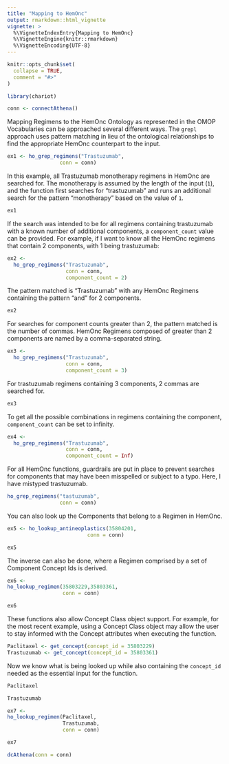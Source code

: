 ```yaml
---
title: "Mapping to HemOnc"
output: rmarkdown::html_vignette
vignette: >
  %\VignetteIndexEntry{Mapping to HemOnc}
  %\VignetteEngine{knitr::rmarkdown}
  %\VignetteEncoding{UTF-8}
---
```


```r
knitr::opts_chunk$set(
  collapse = TRUE,
  comment = "#>"
)
```

```r
library(chariot)
```

```r
conn <- connectAthena()
```

Mapping Regimens to the HemOnc Ontology as represented in the OMOP Vocabularies 
can be approached several different ways. The `grepl` approach uses pattern 
matching in lieu of the ontological relationships to find the appropriate HemOnc 
counterpart to the input. 


```r
ex1 <- ho_grep_regimens("Trastuzumab",
                 conn = conn)
```

In this example, all Trastuzumab monotherapy regimens in HemOnc are searched for. 
The monotherapy is assumed by the length of the input (`1`), and the function 
first searches for "trastuzumab" and runs an additional search for the pattern
"monotherapy" based on the value of `1`. 

```r
ex1
```

If the search was intended to be for all regimens containing trastuzumab with a
known number of additional components, a `component_count` value can be provided. 
For example, if I want to know all the HemOnc regimens that contain 2 components, 
with 1 being trastuzumab: 

```r
ex2 <- 
  ho_grep_regimens("Trastuzumab",
                   conn = conn, 
                   component_count = 2)
```

The pattern matched is "Trastuzumab" with any HemOnc Regimens containing the 
pattern "and" for 2 components. 

```r
ex2
```

For searches for component counts greater than 2, the pattern matched is the 
number of commas. HemOnc Regimens composed of greater than 2 components are 
named by a comma-separated string.  

```r
ex3 <- 
  ho_grep_regimens("Trastuzumab",
                   conn = conn, 
                   component_count = 3)
```

For trastuzumab regimens containing 3 components, 2 commas are searched for. 

```r
ex3
```

To get all the possible combinations in regimens containing the component, 
`component_count` can be set to infinity. 

```r
ex4 <- 
  ho_grep_regimens("Trastuzumab",
                   conn = conn, 
                   component_count = Inf)
```

For all HemOnc functions, guardrails are put in place to prevent searches for 
components that may have been misspelled or subject to a typo. Here, I have 
mistyped trastuzumab. 

```r
ho_grep_regimens("tastuzumab",
                 conn = conn)
```

You can also look up the Components that belong to a Regimen in HemOnc.  
```r
ex5 <- ho_lookup_antineoplastics(35804201,
                          conn = conn)
```

```r
ex5
```


The inverse can also be done, where a Regimen comprised by a set of Component 
Concept Ids is derived. 

```r
ex6 <-
ho_lookup_regimen(35803229,35803361,
                  conn = conn)
```

```r
ex6
```

These functions also allow Concept Class object support. For example, for the 
most recent example, using a Concept Class object may allow the user to stay 
informed with the Concept attributes when executing the function.  

```r
Paclitaxel <- get_concept(concept_id = 35803229)
Trastuzumab <- get_concept(concept_id = 35803361)
```

Now we know what is being looked up while also containing the `concept_id` needed 
as the essential input for the function.  

```r
Paclitaxel
```

```r
Trastuzumab 
```


```r
ex7 <-
ho_lookup_regimen(Paclitaxel,
                  Trastuzumab, 
                  conn = conn)
```

```r
ex7
```


```r
dcAthena(conn = conn)
```

